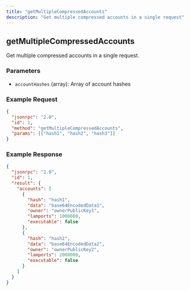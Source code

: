 ```yaml
---
title: "getMultipleCompressedAccounts"
description: "Get multiple compressed accounts in a single request"
---
```


## getMultipleCompressedAccounts

Get multiple compressed accounts in a single request.

### Parameters

- `accountHashes` (array): Array of account hashes

### Example Request

```json
{
  "jsonrpc": "2.0",
  "id": 1,
  "method": "getMultipleCompressedAccounts",
  "params": [["hash1", "hash2", "hash3"]]
}
```

### Example Response

```json
{
  "jsonrpc": "2.0",
  "id": 1,
  "result": {
    "accounts": [
      {
        "hash": "hash1",
        "data": "base64EncodedData1",
        "owner": "ownerPublicKey1",
        "lamports": 1000000,
        "executable": false
      },
      {
        "hash": "hash2",
        "data": "base64EncodedData2",
        "owner": "ownerPublicKey2",
        "lamports": 2000000,
        "executable": false
      }
    ]
  }
}
```
